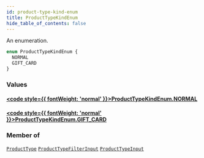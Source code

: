 ```yaml
---
id: product-type-kind-enum
title: ProductTypeKindEnum
hide_table_of_contents: false
---
```








An enumeration.

```graphql
enum ProductTypeKindEnum {
  NORMAL
  GIFT_CARD
}
```


### Values

#### [<code style={{ fontWeight: 'normal' }}>ProductTypeKindEnum.<b>NORMAL</b></code>](#) 
> 
> 

#### [<code style={{ fontWeight: 'normal' }}>ProductTypeKindEnum.<b>GIFT_CARD</b></code>](#) 
> 
> 



### Member of

[`ProductType`](../../../developer/api-reference/objects/product-type)  <Badge class="secondary" text="object"/><Bullet />[`ProductTypeFilterInput`](../../../developer/api-reference/inputs/product-type-filter-input)  <Badge class="secondary" text="input"/><Bullet />[`ProductTypeInput`](../../../developer/api-reference/inputs/product-type-input)  <Badge class="secondary" text="input"/>



